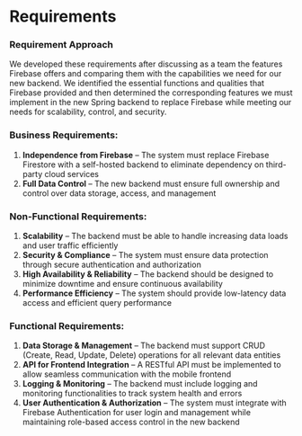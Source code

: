 # Requirements

### Requirement Approach
We developed these requirements after discussing as a team the features Firebase offers and comparing them 
with the capabilities we need for our new backend. We identified the essential functions and qualities that 
Firebase provided and then determined the corresponding features we must implement in the new Spring backend
to replace Firebase while meeting our needs for scalability, control, and security.

### Business Requirements:
1. **Independence from Firebase** – The system must replace Firebase Firestore with 
a self-hosted backend to eliminate dependency on third-party cloud services
2. **Full Data Control** – The new backend must ensure full ownership and control over data storage, access, and management

### Non-Functional Requirements:
1. **Scalability** – The backend must be able to handle increasing data loads and user traffic efficiently
2. **Security & Compliance** – The system must ensure data protection through secure authentication and authorization
3. **High Availability & Reliability** – The backend should be designed to minimize downtime and ensure continuous availability
4. **Performance Efficiency** – The system should provide low-latency data access and efficient query performance

### Functional Requirements:
1. **Data Storage & Management** – The backend must support CRUD
(Create, Read, Update, Delete) operations for all relevant data entities
2. **API for Frontend Integration** – A RESTful API must be implemented to allow seamless communication with the mobile frontend
3. **Logging & Monitoring** – The backend must include logging and monitoring functionalities to track system health and errors
4. **User Authentication & Authorization** – The system must integrate with Firebase Authentication 
for user login and management while maintaining role-based access control in the new backend
